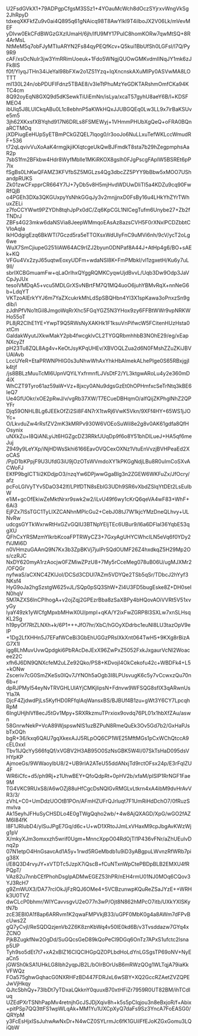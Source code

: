 U2FsdGVkX1+79ADPgpCfgsM3SSz1+4YOauMcWch8dOczSYjrxvWngVkSg2JhRpyD
tdxeqXKFkfZu9v0ai4Q895q61gNAicq98T8AwYlkl9T4ilboJX2V06Lk/mVevMEF
yDIvw0EkCFdBWGzGXzlUmaH/6jh/IfU9MY17PuIC8homKORw7qwMtSQ+8R4ArMsL
NtMeM5q7obFJyMTIuARYN2Fs84qyPEQfKcv+Q5kui1BbUfSh0LGFsI/l7Q/Py9R9
cAF/xsOcNuIr3jw3YmRRimUoeuk+1Fdo5WNgjQUOwGMKvdmIINqJY1mk6zJFk8IS
f0f/YIyqJTHn34iJeYal98bFXw2o1ZS1Yzq+IqXncnskAXuMIPy0ASVwMA8LOTTT
ml130L24n/obPDUFIFdnz5TBAE8/v3IeTtPhuMzYeGDKTARshmOmfCKa94KTC4cm
8Q92oyEqN8GXQ9d5dKSewkTiUiEmNn/isLya/xcaT57gyhU8aeY6B/l+KDSFMEO4
ibUlq5J8LUlCkqABu0L1c8ebhnP5aKWkHQxJJUBGQEq0Lw3LL9x7irBaKSUve5m5
3jh62XKxsfXBYqhd917N6DRLs8FSMEWyj+1VHmmPHUbXgQeQ+oFRA0BQnaRCTMOq
jXDPiugEeHUpSyETBmPCkGZQEL7lqog0/r3ooJo6NuLLxuTefWKLccWmudRF+536
t72qLqvivVuXoAaK4rmgjkjiKXqtcgeUkQwBJFmdkT8sta7b29hZegpmphsAaR2p
7sbS1fm2BFkbw4Hdr8WyfMbIle1MKiRKOX8gslh0FJgPscgFApIW5BSREt6pP7Ix
fSgBs0LhKwQFAMZ3KFVfbSZ5MGLzs4Qg3dbcZZ5PYY9bBbw5xMOO7UShandpRUKS
Zk01zwCFxpprCR664Y7lJ+7yDb5v8H5mjHvdWDUwDliTI5a4KDZu9cq90FwRfQjB
o4PGEh3DXa3QKGUxpyYsNhkGGqJy3v2mnjjnxD0FsBy16u4LHkYhZYrTWhuxZELi
z7foCCYWwt9PZYDh8tqhJpPx0dC/Zq6KpCGL1NICegTufm6Unybe27+Zb2fTNDrJ
ZBFs4G23mkw6daNSVia8JeepWMmqoEAsAz8azsCVH5F0rXNxlPCDZbbtCVIoAqIa
lkHOdgigEzq6BkWTI7Gczd5ra5eTTOXsxWdUlyFnC9uMVi6nh/9cV/ycT2oLg6we
WuX7SmCjiupeG251ilAW64AC9rIZJ2byunODNPaf8A44J+AtHp4g6/BO+sAEk+KQ
VFGu4Vx2zyJ65uqtwEoxyUDFm+wdaNSl8K+FmPMbkI/vI1zgxetH/Ku6y7uL9Il/
sbrIXCBGmuamFw+qLaOrIhxQYggRQMKCyqwUjdBvvL/Uqb3Dw9Odp3JaVCpJyJUx
tesoIVMDqA5+vcu5MDLGrXSvNBrtFM7Q1MQ4uoO6juhYBMvRqX+nnNeG6b+LdqYT
VKTzoAIErkYYJ6m7YaZXcukrkMhLdSpSBQHbn4Yl3X1spKawa3oPnxzSn9gdib/i
zJdhPfVNo1tGil8JmgoWqRrXhc5FGqYGZ5N3YHox9zy6FFBtWWr9vpNRKWHo55oT
PL8jR2ClhE1YE+YwpT9Q5RWsNyXAKHk1F1ksuVnPifwcW5FCitenHUzHsta0xtCm
GaldakWyutJXkwMakY2pb4fwcgklvCL2TYGQRbmhhbB3NOhE29/eg/xEapNXcyZf
pH23Tu8ZQL8Ag4v+KeOtJsyKPqUHEv/XBVOQLZua2d6N0FMshZZuZKiJBVUAlAvb
LccUYeR+EtaPRWNPHIG0s3uNhwWhAxYhkHbAlmekALhePIge0S65RBxjgjIk4tjf
/js8BBLzMuuTcMl6UpnVQYiLYxfrmnfLJVsDtF2/YL3ktgwARoLu4y2e360mD4iX
WhCZT9Tyro61az59aW+Vz+8jxcy0ANu9dgsGzEt0hOPHmfxcSeTrNtq3kBE6IeQ7
Ue4GfUOkr/xOE2pRwJ/v/vgRb37XW/T7ECueDBHqmO/aIfQijZKPhglNhZ2QPYFr
Djq59ONHLBLg6JEEkOfZi2Si8F4N7rX1twRj6VwK5Vkn/9XFf4HY+65WS1jJOYc+
O/LkvduZw4rRsfZV2mK3kMRPv930W6VOEoSuWil8e2g8v0AK61gdfa8QfHOsynix
uNXkZu+I8QiANLyiJt6HGZgcDZ3RRkfJUqDp9f6o8Y51bhDlLueJ+HA5qf6meJuj
Z949y9LeYXp/iNjHDWsSkhi6166EavOVQCexOXNz1VtuEnVvzjBVHPeaEd2XoCAS
/PpD1bKPpjF9U3UfdG3iU9jOzOTsWVmdoXY1kPKGgNdjLBu8R0uImCoSXvACWoFJ
EKfP9bgICT1ii2KDdjpO3/nzqYw6DPjwwGgaBlg3n2ZGEW6WKFuZx/JfOcry/afz
pcFoLGIVyTYv5DaO342lf/LPIfDTN8sEblG3UDh9SR6vXbdZSlqYtDEt2LsEuIbW
e1iM+gcOfEkiwZeMktNrxr9swk2w2/iLvU49f6wy1cKrQ6qeVA4wF83+WhF+6Ai3
EjPZx7lSsTGC1TyLlXZCANhnMPlcGu2+CebJ08tJ7W1kjcYMzDneQLhvy+ULNvRw
udcgsGYTkWxrwRtHxGZvGQIU3BTNpYEljTEc6UBur9/l6a6DFlal36YqbE53qgXU
QFhCxYRSMzmYIkrbKcoaFPTRWyCZ3+7GxyAgUHYCWhcILN5eVq6f0YDy2fVJMi6D
n0VHmzuGAAnQ9N7Kx3b3ZpBKVj7julPrSQdOUMF26Z4hxdkqZ5H29Mp2Os/czRJC
NxDY620myA1rzAocjw0FZMiwZPzU8+7My5rCceMeg078uB06U/ugMJXMr2/OFQGr
nyfwaS/aCXNC4ZKIJoI/DCSd3CDUl7AZm5VDYQe2TSb5qSr/TDbcJ2hYyf3NKsf4
HyG9oJa2hgSzstgW625vJL/SQp0pSQ3ShW+Zl4U3FD5bugEske8Z+DH0seIN0hqV
5M7AZXS6lnCPIhogA+v2ojZqj2GPEzrBba8zSaXBPy4bHQovAOiVVRt5V51xvyGy
lyaY49zk1yWCfgMpxbMHwX0U/pmpI+qKA/Y2ixFwZGRP8l3SXLw7xnSLHsqKL2Sg
h19pyOf7RtZLNXh+k/6P1+++JfO7hr/XbC/hGOyXDdrbc1euNl8LU3tazOpV9eIP
+1Dg2LfXHHn5J7EFafWCeBi3GbEhUGGzPRslXkXnt064TwH5+9KXg8rBizAG7X1I
igg8LhMuvUvwQpdgki6PbRAcDeJExX96ZwPxZ5052FxkJxgaurVcNl2Woacee22C
xfh6J6DN9QNXcfeM2uLZe92Qko/PS8+KDvojI4OkCekofu42c+WBDFk4+L5+kONw
Zsceriv7cG0SmZKeSs0lQv7JYNOh5aOgb3I8LPUsvugK6c5y7vCcwxzQu70n6b+r
dpRJPMyI54eyNvTRVGHLUlAYjCMKjlipsN+Fdnvw9WFSQG8sfIX3qARwnUsYIa7A
DjcF4ZjdwdPjLs5KyfHD0RFfqlAqWansxBS/BJBUf4B1zu+gWt3Y6CY7LpcqhRpM
6IngUHjhlVf8ecJ5tGv1Mpy+SRXRkzmuTPrxiox9ovdq76PL01x1hbXfZAu/aswn
58GnrwNekP+VcA89WjspswNlS1uzBZPuN8RmeQuEk3Ov5Gd7b2/GxHaPJsbTxOQh
bgR+36/kxq6QAU7gqXkexAJJ5RLpOQ6CP1WE25MftMGs1pCxWChQtccA9cEL0xxI
Tbv1IJQcYyS66fqQf/xVGBV2H3AB95O0SzNsGBK5W4I/07SkTsHaD095dsVHYpKP
AjmoeGs/9WWaoylbU8/2+UB9rIA2ATeU55ddANxjTd9rctOFsx24p/E3rFqIZU4F
WR6iCfc+d5/ph9Rj+z1UhwBEY+QfoQdpRt+0pHV2b/xfaM/plSlP1RrNGF1Fae9M
TG4VKC9RUxS8/A6wOZj88uHfCgcDsNQlGvRMGLvLtkrn4xA4ibM9dvHrAvVR3/3/
zVhL+C0+UmDdzUOOtB1POn/AFmHZUFrQJrluqt7F1UmRiHdDchO7/0fRuzSmvlva
Ak15eyhJFHuSyCHSDLo4E0gTWgQqho2wb/+4w8AjQXAGD/XpG/wGO2fAZM6I84fK
l8F1JRIubD4/yISuJPgE7Gq/d6c+U+wD1XRtoJJmLxVHaxM9cpJbgAvKWzWjg1pV
X/mkyXJm3omxxzh5wrif0Ugm+MnncXppO04RdOjTl1P436vFNr/aZhUEuIvDnq2p
07N1etpO4HnGsavcAd1A5y+1rwd5RGeMbdb1u9iD3yABgpuLWvnzRfWRb7pig38X
i/E8Q3D4rvyJY+xVTDTc5JzpX7iQscB+fCuNTxnWpCtePBDpBLB2EMXU4fRPQpT/
VAz82u7nnbCEfPhohDsgIpADMwEGEZ53hPR/nEH4rmU01NJ0MOq6CQov3YJ3RcH7
g9ZmWUX3/DA77rclOkJjFzRQJ6OMe4+5VCBzunwpKQuReZSaJYzE++WRHk3U0TVZ
dwCLcP0bhmr/WIYCavvsgvU2eO77n3wP/Ojt8N862hMPcO7itb/UXkYXlSKytN7b
zcE3EBl0A1f8ap6ARRvm1K2qwaFMPVkjB33/uGPF0MbK0g4a8AWm7dFPvBcUws2Z
gQ7yCvjl/ReSQDQzjenVb2Z6K8znKbWq4v50lE0kd6B/v3Tvsddazw7GYq4xZCNO
PjkBZugkfNw2OgDd/SuGQcsGeD89kQoPeCl9DGq6OnTz7APxS1ufctc2lsnap5UP
Tyh9so5dEt7t7+xA2xBlZ16CIQClHGpQZOPLbdHoLdYnLGSgsTP69oNV+NyEaCn5
jGWSh0kSA1UHkLG8Ibh2yqpJB2L/bOIrBOrUsB6mRWzQOg1WLTqjA79iaKkVFWQz
FOa575ghwGqhacG0NXRHFzBD447FDRJxL6wSBY+XQ2GccRZAetZVZQPEJwVjHkqy
QJtcSbhQy+73lbDt7yTDxaLQkknY0quuxB70xtHFiZr7959R0UT82BM/ihTCdIuq
UZEdPXrTSNhPapMv4retnjhGcJSJDjXqiv8h+k5s5pCIqjou3n8eBxjoR/f+Abix
+pitPSp7QQ3ttFS1wpWLqAk+MM1Yu1UXCpXyQ7daFs9Sz3YncA7FoEASG0/QRYpM
y3FcEsHjxISsJuhwAwNxDr+N4wCZ0SYLrmJc6fK1GUilFfEJoKZGxGomu3LQiQbW
